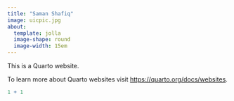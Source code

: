 ```yaml
---
title: "Saman Shafiq"
image: uicpic.jpg
about:
  template: jolla
  image-shape: round
  image-width: 15em
---
```


This is a Quarto website.

To learn more about Quarto websites visit <https://quarto.org/docs/websites>.

```r
1 + 1
```

